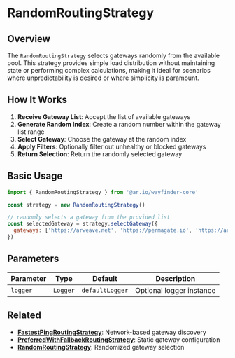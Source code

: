 # RandomRoutingStrategy

## Overview

The `RandomRoutingStrategy` selects gateways randomly from the available pool. This strategy provides simple load distribution without maintaining state or performing complex calculations, making it ideal for scenarios where unpredictability is desired or where simplicity is paramount.

## How It Works

1. **Receive Gateway List**: Accept the list of available gateways
2. **Generate Random Index**: Create a random number within the gateway list range
3. **Select Gateway**: Choose the gateway at the random index
4. **Apply Filters**: Optionally filter out unhealthy or blocked gateways
5. **Return Selection**: Return the randomly selected gateway

## Basic Usage

```javascript
import { RandomRoutingStrategy } from '@ar.io/wayfinder-core'

const strategy = new RandomRoutingStrategy()

// randomly selects a gateway from the provided list
const selectedGateway = strategy.selectGateway({
  gateways: ['https://arweave.net', 'https://permagate.io', 'https://ardrive.net']
})
```

## Parameters

| Parameter           | Type                  | Default         | Description                                                 |
| ------------------- | --------------------- | --------------- | ----------------------------------------------------------- |
| `logger`            | `Logger`              | `defaultLogger` | Optional logger instance                                    |

## Related

- **[FastestPingRoutingStrategy](/wayfinder/core/routing-strategies/fastest-ping)**: Network-based gateway discovery
- **[PreferredWithFallbackRoutingStrategy](/wayfinder/core/routing-strategies/prefrred-with-fallback)**: Static gateway configuration
- **[RandomRoutingStrategy](/wayfinder/core/routing-strategies/random)**: Randomized gateway selection
